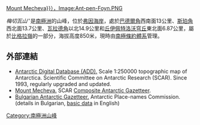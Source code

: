 [[（{{lang-en|Mount Mecheva}}），Image:Ant-pen-Foyn.PNG]]

''梅切瓦山''''是[[南極洲|南極洲]]的山峰，位於[[弗因海岸|弗因海岸]]，處於[[巴德爾角|巴德爾角]]西南面13公里、[[斯珀角|斯珀角]]西北面13.7公里、[[瓦拉德角|瓦拉德角]]以北14.9公里和[[丘伊佩特洛沃穹丘|丘伊佩特洛沃穹丘]]東北面6.87公里，屬於[[比格拉嶺|比格拉嶺]]的一部分，海拔高度850米，現時由[[南極條約體系|南極條約體系]]管理。

{{coord|66|30|11|S|64|00|12|W|display=title}}

==外部連結==
* [http://www.add.scar.org Antarctic Digital Database (ADD).] {{Wayback|url=http://www.add.scar.org/ |date=20170305000653 }} Scale 1:250000 topographic map of Antarctica. Scientific Committee on Antarctic Research (SCAR). Since 1993, regularly upgraded and updated.
* [https://data.aad.gov.au/aadc/gaz/scar/display_name.cfm?gaz_id=137677 Mount Mecheva.] {{Wayback|url=https://data.aad.gov.au/aadc/gaz/scar/display_name.cfm?gaz_id=137677 |date=20170922100906 }} SCAR [[Composite_Antarctic_Gazetteer|Composite Antarctic Gazetteer]].
* [http://apcbg.org/gazet-bg.doc Bulgarian Antarctic Gazetteer.] {{Wayback|url=http://apcbg.org/gazet-bg.doc |date=20131012104624 }} Antarctic Place-names Commission. (details in Bulgarian, [http://apcbg.org/gazet.htm basic data] {{Wayback|url=http://apcbg.org/gazet.htm |date=20160304071225 }} in English)

{{DEFAULTSORT:Mount Mecheva}}
[[Category:南極洲山峰|Category:南極洲山峰]]


{{FoynCoast-geo-stub}}